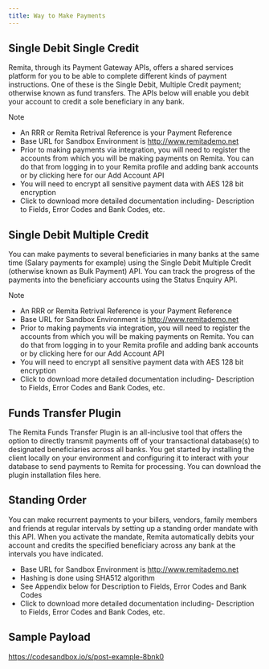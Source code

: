 ```yaml
---
title: Way to Make Payments
---
```




## Single Debit Single Credit

Remita, through its Payment Gateway APIs, offers a shared services platform for you to be able to complete different kinds of payment instructions. One of these is the Single Debit, Multiple Credit payment; otherwise known as fund transfers. The APIs below will enable you debit your account to credit a sole beneficiary in any bank.

Note

 + An RRR or Remita Retrival Reference is your Payment Reference
 + Base URL for Sandbox Environment is http://www.remitademo.net
 + Prior to making payments via integration, you will need to register the accounts from which you will be making payments on Remita. You can do that from logging in to your Remita profile and adding bank accounts or by clicking here for our Add Account API
 + You will need to encrypt all sensitive payment data with AES 128 bit encryption
 + Click to download more detailed documentation including- Description to Fields, Error Codes and Bank Codes, etc.



## Single Debit Multiple Credit

You can make payments to several beneficiaries in many banks at the same time (Salary payments for example) using the Single Debit Multiple Credit (otherwise known as Bulk Payment) API. You can track the progress of the payments into the beneficiary accounts using the Status Enquiry API.

Note

 + An RRR or Remita Retrival Reference is your Payment Reference
 + Base URL for Sandbox Environment is http://www.remitademo.net
 + Prior to making payments via integration, you will need to register the accounts from which you will be making payments on Remita. You can do that from logging in to your Remita profile and adding bank accounts or by clicking here for our Add Account API
 + You will need to encrypt all sensitive payment data with AES 128 bit encryption
 + Click to download more detailed documentation including- Description to Fields, Error Codes and Bank Codes, etc.



## Funds Transfer Plugin

The Remita Funds Transfer Plugin is an all-inclusive tool that offers the option to directly transmit payments off of your transactional database(s) to designated beneficiaries across all banks. You get started by installing the client locally on your environment and configuring it to interact with your database to send payments to Remita for processing. You can download the plugin installation files here.



## Standing Order

You can make recurrent payments to your billers, vendors, family members and friends at regular intervals by setting up a standing order mandate with this API. When you activate the mandate, Remita automatically debits your account and credits the specified beneficiary across any bank at the intervals you have indicated.

 + Base URL for Sandbox Environment is http://www.remitademo.net
 + Hashing is done using SHA512 algorithm
 + See Appendix below for Description to Fields, Error Codes and Bank Codes
 + Click to download more detailed documentation including- Description to Fields, Error Codes and Bank Codes, etc.


## Sample Payload

https://codesandbox.io/s/post-example-8bnk0